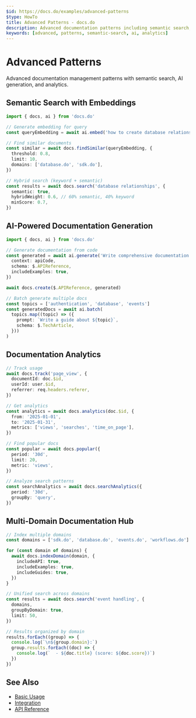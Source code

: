 ```yaml
---
$id: https://docs.do/examples/advanced-patterns
$type: HowTo
title: Advanced Patterns - docs.do
description: Advanced documentation patterns including semantic search, AI generation, and analytics
keywords: [advanced, patterns, semantic-search, ai, analytics]
---
```


# Advanced Patterns

Advanced documentation management patterns with semantic search, AI generation, and analytics.

## Semantic Search with Embeddings

```typescript
import { docs, ai } from 'docs.do'

// Generate embedding for query
const queryEmbedding = await ai.embed('how to create database relationships')

// Find similar documents
const similar = await docs.findSimilar(queryEmbedding, {
  threshold: 0.8,
  limit: 10,
  domains: ['database.do', 'sdk.do'],
})

// Hybrid search (keyword + semantic)
const results = await docs.search('database relationships', {
  semantic: true,
  hybridWeight: 0.6, // 60% semantic, 40% keyword
  minScore: 0.7,
})
```

## AI-Powered Documentation Generation

```typescript
import { docs, ai } from 'docs.do'

// Generate documentation from code
const generated = await ai.generate('Write comprehensive documentation for this API', {
  context: apiCode,
  schema: $.APIReference,
  includeExamples: true,
})

await docs.create($.APIReference, generated)

// Batch generate multiple docs
const topics = ['authentication', 'database', 'events']
const generatedDocs = await ai.batch(
  topics.map((topic) => ({
    prompt: `Write a guide about ${topic}`,
    schema: $.TechArticle,
  }))
)
```

## Documentation Analytics

```typescript
// Track usage
await docs.track('page_view', {
  documentId: doc.$id,
  userId: user.$id,
  referrer: req.headers.referer,
})

// Get analytics
const analytics = await docs.analytics(doc.$id, {
  from: '2025-01-01',
  to: '2025-01-31',
  metrics: ['views', 'searches', 'time_on_page'],
})

// Find popular docs
const popular = await docs.popular({
  period: '30d',
  limit: 20,
  metric: 'views',
})

// Analyze search patterns
const searchAnalytics = await docs.searchAnalytics({
  period: '30d',
  groupBy: 'query',
})
```

## Multi-Domain Documentation Hub

```typescript
// Index multiple domains
const domains = ['sdk.do', 'database.do', 'events.do', 'workflows.do']

for (const domain of domains) {
  await docs.indexDomain(domain, {
    includeAPI: true,
    includeExamples: true,
    includeGuides: true,
  })
}

// Unified search across domains
const results = await docs.search('event handling', {
  domains,
  groupByDomain: true,
  limit: 50,
})

// Results organized by domain
results.forEach((group) => {
  console.log(`\n${group.domain}:`)
  group.results.forEach((doc) => {
    console.log(`  - ${doc.title} (score: ${doc.score})`)
  })
})
```

## See Also

- [Basic Usage](./basic-usage)
- [Integration](./integration)
- [API Reference](../api/reference)
